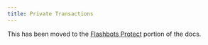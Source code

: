 ```yaml
---
title: Private Transactions
---
```


This has been moved to the [Flashbots Protect](/docs/flashbots-protect/additional-documentation/eth-sendPrivateTransaction) portion of the docs.